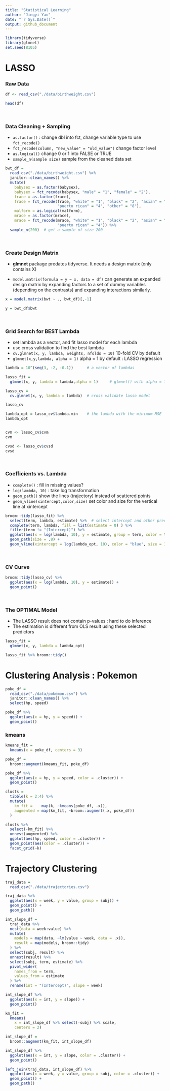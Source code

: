 ```yaml
---
title: "Statistical Learning"
author: "Jingyi Yao"
date: "`r Sys.Date()`"
output: github_document
---
```


```r
library(tidyverse)
library(glmnet)
set.seed(8105)
```


# LASSO


### Raw Data
```r
df <- read_csv("./data/birthweight.csv") 

head(df)
```


\ \par
### Data Cleaning + Sampling


  * `as.factor()` : change dbl into fct, change variable type to use `fct_recode()`
  * `fct_recode(column, "new_value" = "old_value")` change factor level 
  * `as.logical()` change 0 or 1 into FALSE or TRUE
  * `sample_n(sample size)` sample from the cleaned data set

```r
bwt_df = 
  read_csv("./data/birthweight.csv") %>% 
  janitor::clean_names() %>%
  mutate(
    babysex = as.factor(babysex),
    babysex = fct_recode(babysex, "male" = "1", "female" = "2"),
    frace = as.factor(frace),
    frace = fct_recode(frace, "white" = "1", "black" = "2", "asian" = "3", 
                       "puerto rican" = "4", "other" = "8"),
    malform = as.logical(malform),
    mrace = as.factor(mrace),
    mrace = fct_recode(mrace, "white" = "1", "black" = "2", "asian" = "3", 
                       "puerto rican" = "4")) %>% 
  sample_n(200)  # get a sample of size 200

```


\ \par
### Create Design Matrix


  * **glmnet** package predates tidyverse. It needs a design matrix (only contains X)

  * `model.matrix(formula = y ~ x, data = df)` can generate an expanded design matrix
by expanding factors to a set of dummy variables (depending on the contrasts) and expanding interactions similarly.

```r
x = model.matrix(bwt ~ ., bwt_df)[,-1]

y = bwt_df$bwt

```


\ \par
### Grid Search for BEST Lambda


  * set lambda as a vector, and fit lasso model for each lambda
  * use cross validation to find the best lambda
  * `cv.glmnet(x, y, lambda, weights, nfolds = 10)` 10-fold CV by default
  * `glmnet(x,y,lambda, alpha = 1)` alpha = 1 by default : LASSO regression

```r
lambda = 10^(seq(3, -2, -0.1))      # a vector of lambdas

lasso_fit =
  glmnet(x, y, lambda = lambda,alpha = 1)     # glmnet() with alpha = 1 : lasso

lasso_cv =
  cv.glmnet(x, y, lambda = lambda)  # cross validate lasso model

lasso_cv

lambda_opt = lasso_cv$lambda.min    # the lambda with the minimum MSE
lambda_opt


cvm <- lasso_cv$cvm
cvm

cvsd <- lasso_cv$cvsd
cvsd
```

\ \par

### Coefficients vs. Lambda


  * `complete()` : fill in missing values?
  * `log(lambda, 10)` : take log transformation 
  * `geom_path()` show the lines (trajectory) instead of scattered points
  * `geom_vline(xintercept,color,size)` set color and size for the vertical line at xintercept
  

```r
broom::tidy(lasso_fit) %>% 
  select(term, lambda, estimate) %>%  # select intercept and other predictors
  complete(term, lambda, fill = list(estimate = 0) ) %>% 
  filter(term != "(Intercept)") %>% 
  ggplot(aes(x = log(lambda, 10), y = estimate, group = term, color = term)) + 
  geom_path(size = .8) + 
  geom_vline(xintercept = log(lambda_opt, 10), color = "blue", size = 1.2)

```


\ \par

### CV Curve

```r
broom::tidy(lasso_cv) %>% 
  ggplot(aes(x = log(lambda, 10), y = estimate)) + 
  geom_point()  

```

\ \par

### The OPTIMAL Model


  * The LASSO result does not contain p-values : hard to do inference
  * The estimation is different from OLS result using these selected predictors
  

```r
lasso_fit = 
  glmnet(x, y, lambda = lambda_opt)

lasso_fit %>% broom::tidy()

```




# Clustering Analysis : Pokemon

```r
poke_df = 
  read_csv("./data/pokemon.csv") %>% 
  janitor::clean_names() %>% 
  select(hp, speed)
```


```r
poke_df %>% 
  ggplot(aes(x = hp, y = speed)) + 
  geom_point()

```

### kmeans
```r
kmeans_fit =
  kmeans(x = poke_df, centers = 3)

```


```r
poke_df =
  broom::augment(kmeans_fit, poke_df)

poke_df %>% 
  ggplot(aes(x = hp, y = speed, color = .cluster)) +
  geom_point()

```


```r
clusts =
  tibble(k = 2:4) %>%
  mutate(
    km_fit =    map(k, ~kmeans(poke_df, .x)),
    augmented = map(km_fit, ~broom::augment(.x, poke_df))
  )

clusts %>% 
  select(-km_fit) %>% 
  unnest(augmented) %>% 
  ggplot(aes(hp, speed, color = .cluster)) +
  geom_point(aes(color = .cluster)) +
  facet_grid(~k)

```


# Trajectory Clustering
```r
traj_data = 
  read_csv("./data/trajectories.csv")

```


```r
traj_data %>% 
  ggplot(aes(x = week, y = value, group = subj)) + 
  geom_point() + 
  geom_path()

```


```r
int_slope_df = 
  traj_data %>% 
  nest(data = week:value) %>% 
  mutate(
    models = map(data, ~lm(value ~ week, data = .x)),
    result = map(models, broom::tidy)
  ) %>% 
  select(subj, result) %>% 
  unnest(result) %>% 
  select(subj, term, estimate) %>% 
  pivot_wider(
    names_from = term,
    values_from = estimate
  ) %>% 
  rename(int = "(Intercept)", slope = week)

```


```r
int_slope_df %>% 
  ggplot(aes(x = int, y = slope)) + 
  geom_point()

```


```r
km_fit = 
  kmeans(
    x = int_slope_df %>% select(-subj) %>% scale, 
    centers = 2)

int_slope_df =
  broom::augment(km_fit, int_slope_df)

```


```r
int_slope_df %>% 
  ggplot(aes(x = int, y = slope, color = .cluster)) +
  geom_point()

```


```r
left_join(traj_data, int_slope_df) %>% 
  ggplot(aes(x = week, y = value, group = subj, color = .cluster)) + 
  geom_point() + 
  geom_path() 

```


```r


```


```r


```


```r


```


```r


```


